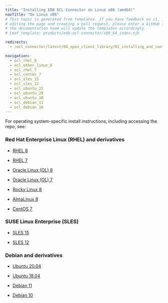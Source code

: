```yaml
---
title: "Installing EDB OCL Connector on Linux x86 (amd64)"
navTitle: "On Linux x86"
# This topic is generated from templates. If you have feedback on it, instead of
# editing the page and creating a pull request, please enter a GitHub issue and
# the documentation team will update the templates accordingly.
# Leaf template: products/edb-ocl-connector/x86_64_index.njk

redirects:
  - /ocl_connector/latest/04_open_client_library/01_installing_and_configuring_the_ocl_connector/install_on_linux_using_edb_repo/x86_amd64/

navigation:
  - ocl_rhel_8
  - ocl_other_linux_8
  - ocl_rhel_7
  - ocl_centos_7
  - ocl_sles_15
  - ocl_sles_12
  - ocl_ubuntu_22
  - ocl_ubuntu_20
  - ocl_ubuntu_18
  - ocl_debian_11
  - ocl_debian_10
---
```


For operating system-specific install instructions, including accessing the repo, see:

### Red Hat Enterprise Linux (RHEL) and derivatives

- [RHEL 8](ocl_rhel_8)

- [RHEL 7](ocl_rhel_7)

- [Oracle Linux (OL) 8](ocl_rhel_8)

- [Oracle Linux (OL) 7](ocl_rhel_7)

- [Rocky Linux 8](ocl_other_linux_8)

- [AlmaLinux 8](ocl_other_linux_8)

- [CentOS 7](ocl_centos_7)

### SUSE Linux Enterprise (SLES)

- [SLES 15](ocl_sles_15)

- [SLES 12](ocl_sles_12)

### Debian and derivatives

- [Ubuntu 20.04](ocl_ubuntu_20)

- [Ubuntu 18.04](ocl_ubuntu_18)

- [Debian 11](ocl_debian_11)

- [Debian 10](ocl_debian_10)

